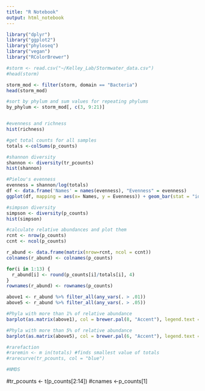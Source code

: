 ---
title: "R Notebook"
output: html_notebook
---

```{r}

library("dplyr")
library("ggplot2")
library("phyloseq")
library("vegan")
library("RColorBrewer")

#storm <- read.csv("~/Kelley_Lab/Stormwater_data.csv")
#head(storm)


```

```{r}
storm_mod <- filter(storm, domain == "Bacteria")
head(storm_mod)
```


```{r}
#sort by phylum and sum values for repeating phylums
by_phylum <- storm_mod[, c(3, 9:21)]


#evenness and richness
hist(richness)

#get total counts for all samples
totals <-colSums(p_counts)

#shannon diversity
shannon <- diversity(tr_pcounts)
hist(shannon)

#Pielou's evenness
evenness = shannon/log(totals)
df <- data.frame('Names' = names(evenness), "Evenness" = evenness)
ggplot(df, mapping = aes(x= Names, y = Evenness)) + geom_bar(stat = "identity")

#simpson diversity
simpson <- diversity(p_counts)
hist(simpson)
```

```{r}
#calculate relative abundances and plot them
rcnt <- nrow(p_counts)
ccnt <- ncol(p_counts)

r_abund <- data.frame(matrix(nrow=rcnt, ncol = ccnt))
colnames(r_abund) <- colnames(p_counts)

for(i in 1:13) {
  r_abund[i] <- round(p_counts[i]/totals[i], 4)
}
rownames(r_abund) <- rownames(p_counts)

above1 <- r_abund %>% filter_all(any_vars(. > .01))
above5 <- r_abund %>% filter_all(any_vars(. > .05))

#Phyla with more than 1% of relative abundance
barplot(as.matrix(above1), col = brewer.pal(8, "Accent"), legend.text = rownames(above1), xlim = c(0, 20), args.legend = list(x = "topright", inset = c(-.12, 0)) )

#Phyla with more than 5% of relative abundance
barplot(as.matrix(above5), col = brewer.pal(6, "Accent"), legend.text = rownames(above5), xlim = c(0, 20), args.legend = list(x = "topright", inset = c(-.12, 0)) ) 
```


``` {r}
#rarefaction
#raremin <- m in(totals) #finds smallest value of totals
#rarecurve(tr_pcounts, col = "blue")

#NMDS

```
#tr_pcounts <- t(p_counts[2:14])
#cnames <-p_counts[1]
